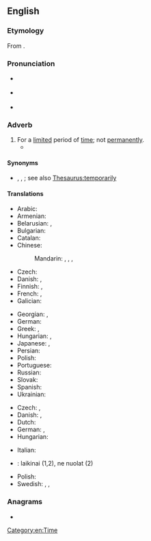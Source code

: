 ==English==

===Etymology===
From {{suffix|en|temporary|ly}}.

===Pronunciation===
* {{a|GA}} {{IPA|en|/ˌtɛmpəˈɹɛɹəli/}}
* {{a|RP}} {{IPA|en|/ˈtɛmp(ə)ɹəɹəli/}}
* {{a|nonstandard UK|by haplology}} {{IPA|en|/ˈtɛmpɹəli/}}
{{rfap|en}}

===Adverb===
{{en-adv|-}}

# For a [[limited]] period of [[time]]; not [[permanently]].
#* {{quote-book|1=en|year=1936|author=Rollo Ahmed|title=The Black Art|publisher=Long|location=London|page=52|passage=Necromancers were thought to have the power of restoring activity to the dead, either '''temporarily''' or permanently[.]}}

====Synonyms====
* {{l|en|ephemerally}}, {{l|en|fleetingly}}, {{l|en|transiently}}; see also [[Thesaurus:temporarily]]

====Translations====
{{trans-top|for a limited period of time}}
* Arabic: {{t|ar|مُؤٰقَتًا}}
* Armenian: {{t+|hy|ժամանակավորապես}}
* Belarusian: {{t|be|тымчасо́ва}}, {{t|be|часо́ва}}
* Bulgarian: {{t+|bg|вре́менно}}
* Catalan: {{t+|ca|temporalment}}
* Chinese:
*: Mandarin: {{t|cmn|[[暫時]][[地]]}}, {{t|cmn|[[暂时]][[地]]|tr=zànshí de}}, {{t|cmn|[[臨時]][[地]]}}, {{t|cmn|[[临时]][[地]]|tr=línshí de}}
* Czech: {{t+|cs|dočasně}}
* Danish: {{t|da|foreløbigt}}, {{t|da|midlertidigt}}
* Finnish: {{t+|fi|väliaikaisesti}}, {{t+|fi|tilapäisesti}}
* French: {{t+|fr|temporairement}}, {{t+|fr|provisoirement}}
* Galician: {{t+|gl|temporalmente}}
{{trans-mid}}
* Georgian: {{t|ka|დროებითად}}, {{t|ka|დროებით}}
* German: {{t+|de|vorübergehend}}
* Greek: {{t+|el|προσωρινά}}, {{t+|el|πρόσκαιρα}}
* Hungarian: {{t|hu|ideiglenesen}}, {{t+|hu|átmenetileg}}
* Japanese: {{t+|ja|暫く|tr=shibaraku}}, {{t+|ja|一時的|alt=一時的に|tr=ichijiteki ni}}
* Persian: {{t+|fa|موقتا|tr=movaqqatan|alt=موقتاً|sc=fa-Arab}}
* Polish: {{t+|pl|tymczasowo}}
* Portuguese: {{t|pt|temporariamente}}
* Russian: {{t+|ru|вре́менно}}
* Slovak: {{t|sk|dočasne}}
* Spanish: {{t+|es|temporalmente}}
* Ukrainian: {{t|uk|тимчасо́во}}
{{trans-bottom}}

{{checktrans-top}}
* Czech: {{t+check|cs|přechodně}}, {{t|cs|provizorně}}
* Danish: {{t-check|da|midlertidigt}}, {{t|da|forbigående}}
* Dutch: {{t+check|nl|tijdelijk}}
* German: {{t+check|de|temporär}}, {{t+|de|zeitweise}}
* Hungarian: {{t-check|hu|nem véglegesen}}
{{trans-mid}}
* Italian: {{t+check|it|temporaneamente}}
* {{ttbc|lt}}: laikinai (1,2), ne nuolat (2)
* Polish: {{t+check|pl|prowizorycznie}}
* Swedish: {{t+check|sv|temporärt}}, {{t+check|sv|tillfälligt}}, {{t+check|sv|för tillfället}}
{{trans-bottom}}

===Anagrams===
* {{anagrams|en|a=aeilmoprrty|polarimetry}}

[[Category:en:Time]]